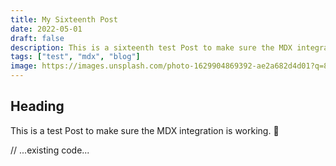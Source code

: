 ```yaml
---
title: My Sixteenth Post
date: 2022-05-01
draft: false
description: This is a sixteenth test Post to make sure the MDX integration is working. 🥸
tags: ["test", "mdx", "blog"]
image: https://images.unsplash.com/photo-1629904869392-ae2a682d4d01?q=80&w=1752&auto=format&fit=crop&ixlib=rb-4.0.3&ixid=M3wxMjA3fDB8MHxwaG90by1wYWdlfHx8fGVufDB8fHx8fA%3D%3D
---
```


## Heading

This is a test Post to make sure the MDX integration is working. 🥸

// ...existing code...
